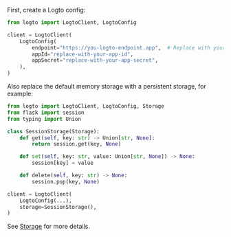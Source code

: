 
First, create a Logto config:

```python
from logto import LogtoClient, LogtoConfig

client = LogtoClient(
    LogtoConfig(
        endpoint="https://you-logto-endpoint.app",  # Replace with your Logto endpoint
        appId="replace-with-your-app-id",
        appSecret="replace-with-your-app-secret",
    ),
)
```

<GetAppSecret />

Also replace the default memory storage with a persistent storage, for example:

```python
from logto import LogtoClient, LogtoConfig, Storage
from flask import session
from typing import Union

class SessionStorage(Storage):
    def get(self, key: str) -> Union[str, None]:
        return session.get(key, None)

    def set(self, key: str, value: Union[str, None]) -> None:
        session[key] = value

    def delete(self, key: str) -> None:
        session.pop(key, None)

client = LogtoClient(
    LogtoConfig(...),
    storage=SessionStorage(),
)
```

See [Storage](https://github.com/logto-io/python/blob/master/logto/Storage.py) for more details.
